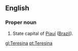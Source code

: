 ==English==

===Proper noun===
{{infl|en|proper noun}}

#State capital of [[Piauí]] ([[Brazil]]).

[[gl:Teresina]]
[[pt:Teresina]]
